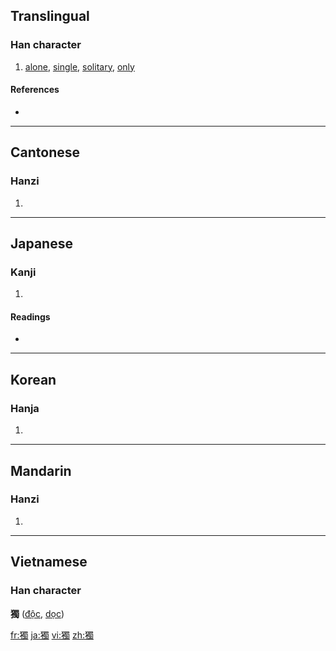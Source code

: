 {{see|独}}
==Translingual==

===Han character===
{{Han char|rn=94|rad=犬|as=13|sn=16|four=4622<sub>7</sub>|canj=大竹田中戈 (KHWLI)}}

# [[alone]], [[single]], [[solitary]], [[only]]

====References====
* {{Han ref|kx=0719.250|dkj=20725|dj=1130.230|hdz=21372.030|uh=7368|ud=29544|bh=BF57|bd=48983}}

----

==Cantonese==

===Hanzi===
{{yue-hanzi|jyut=|y=duk6}}

# {{defn|Cantonese}}

----

==Japanese==

===Kanji===
{{ja-kanji|grade=|rs=犬13}}

# {{defn|Japanese}}

====Readings====
* {{ja-readings|on=[[どく]] (doku), [[とく]] (toku)|kun=[[ひとり]] (hitori)}}

----

==Korean==

===Hanja===
{{ko-hanja|hangeul=독|eumhun=|rv=dok|mr=tok|y=tok}}

# {{defn|Korean}}

----

==Mandarin==

===Hanzi===
{{cmn-hanzi|sim=独|pin=[[dú]] ([[du2]])|wg=tu<sup>2</sup>}}

# {{defn|Mandarin}}

----

==Vietnamese==
===Han character===
'''獨''' ([[độc]], [[dọc]])

[[fr:獨]]
[[ja:獨]]
[[vi:獨]]
[[zh:獨]]